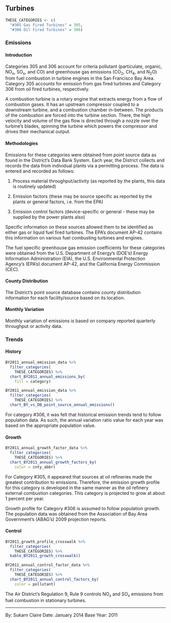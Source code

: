 ## Turbines {#SS-combust-turbines}

```r
THESE_CATEGORIES <- c(
  "#305 Gas Fired Turbines" = 305,
  "#306 Oil Fired Turbines" = 306)
```

### Emissions

#### Introduction {-}

Categories 305 and 306 account for criteria pollutant (particulate, organic, NO~x~, SO~x~, and CO) and greenhouse gas emissions (CO~2~, CH~4~, and N~2~O) from fuel combustion in turbine engines in the San Francisco Bay Area. Category 305 accounts for emission from gas fired turbines and Category 306 from oil fired turbines, respectively.

A combustion turbine is a rotary engine that extracts energy from a flow of combustion gases. It has an upstream compressor coupled to a downstream turbine, and a combustion chamber in-between. The products of the combustion are forced into the turbine section. There, the high velocity and volume of the gas flow is directed through a nozzle over the turbine's blades, spinning the turbine which powers the compressor and drives their mechanical output.

#### Methodologies {-}

Emissions for these categories were obtained from point source data as found in the District's Data Bank System. Each year, the District collects and records the data from individual plants via a permitting process. The data is entered and recorded as follows:

1. Process material throughput/activity (as reported by the plants, this data is routinely updated)

2. Emission factors (these may be source specific as reported by the plants or general factors, i.e. from the EPA)

3. Emission control factors (device-specific or general - these may be supplied by the power plants also)

Specific information on these sources allowed them to be identified as either gas or liquid fuel fired turbines. The EPA's document AP-42 contains this information on various fuel combusting turbines and engines.

The fuel specific greenhouse gas emission coefficients for these categories were obtained from the U.S. Department of Energy’s (DOE’s) Energy Information Administration (EIA), the U.S. Environmental Protection Agency’s (EPA’s) document AP-42, and the California Energy Commission (CEC).

#### County Distribution {-}

The District’s point source database contains county distribution information for each facility/source based on its location.

#### Monthly Variation {-}

Monthly variation of emissions is based on company reported quarterly throughput or activity data.

### Trends {#SS-combust-turbines-trend}

#### History {-}

```r
BY2011_annual_emission_data %>%
  filter_categories(
    THESE_CATEGORIES) %>%
  chart_BY2011_annual_emissions_by(
    fill = category) 
```

```r
BY2011_annual_emission_data %>%
  filter_categories(
    THESE_CATEGORIES) %>%
  chart_BY_vs_DB_point_source_annual_emissions()
```

For category #306, it was felt that historical emission trends tend to follow population data. As such, the annual variation ratio value for each year was based on the appropriate population value.

#### Growth {-}

```r
BY2011_annual_growth_factor_data %>%
  filter_categories(
    THESE_CATEGORIES) %>%
  chart_BY2011_annual_growth_factors_by(
    color = cnty_abbr) 
```

For Category #305, it appeared that sources at oil refineries made the greatest contribution to emissions. Therefore, the emission growth profile for this category is developed in the same manner as the oil refinery external combustion categories. This category is projected to grow at about 1 percent per year.

Growth profile for Category #306 is assumed to follow population growth. The population data was obtained from the Association of Bay Area Government's (ABAG’s) 2009 projection reports.

#### Control {-}

```r
BY2011_growth_profile_crosswalk %>%
  filter_categories(
    THESE_CATEGORIES) %>%
  kable_BY2011_growth_crosswalk()
```

```r
BY2011_annual_control_factor_data %>%
  filter_categories(
    THESE_CATEGORIES) %>%
  chart_BY2011_annual_control_factors_by(
    color = pollutant) 
```

The Air District’s Regulation 9, Rule 9 controls NO~x~ and SO~x~ emissions from fuel combustion in stationary turbines.

***

By: Sukarn Claire 
Date: January 2014 
Base Year: 2011
